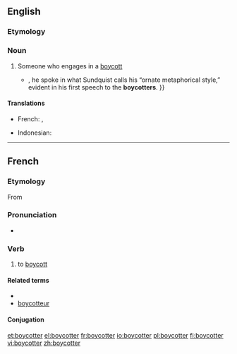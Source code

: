 ==English==

===Etymology===
{{suffix|boycott|er}}

===Noun===
{{en-noun}}

# Someone who engages in a [[boycott]]
#* {{quote-news|2009|January 18|Anthony Lewis|A New National Scripture|New York Times|url=http://www.nytimes.com/2009/01/18/books/review/Lewis-t.html
|passage=As early as 1955{{...|, when he was chosen at the age of 26 to lead the boycott of the segregated buses in Montgomery, Ala.}}, he spoke in what Sundquist calls his “ornate metaphorical style,” evident in his first speech to the '''boycotters'''. }}

====Translations====
{{trans-top}}
* French: {{t|fr|boycotteur|m}}, {{t|fr|boycotteuse|f}}
{{trans-mid}}
* Indonesian: {{t|id|pemboikot}}
{{trans-bottom}}

----

==French==

===Etymology===
From {{etyl|en|fr}} {{term|boycott|lang=en}}

===Pronunciation===
* {{IPA|/bɔj.kɔ.te/|lang=fr}}

===Verb===
{{fr-verb}}

# to [[boycott]]

====Related terms====
* {{l|fr|boycott}}
* [[boycotteur]]

====Conjugation====
{{fr-conj-er|boycott|avoir}}

[[et:boycotter]]
[[el:boycotter]]
[[fr:boycotter]]
[[io:boycotter]]
[[pl:boycotter]]
[[fi:boycotter]]
[[vi:boycotter]]
[[zh:boycotter]]
